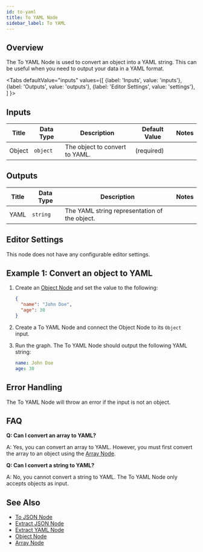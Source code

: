```yaml
---
id: to-yaml
title: To YAML Node
sidebar_label: To YAML
---
```



## Overview

The To YAML Node is used to convert an object into a YAML string. This can be useful when you need to output your data in a YAML format.



<Tabs
  defaultValue="inputs"
  values={[
    {label: 'Inputs', value: 'inputs'},
    {label: 'Outputs', value: 'outputs'},
    {label: 'Editor Settings', value: 'settings'},
  ]
}>

<TabItem value="inputs">

## Inputs

| Title  | Data Type | Description                     | Default Value | Notes |
| ------ | --------- | ------------------------------- | ------------- | ----- |
| Object | `object`  | The object to convert to YAML.  | (required)    |       |

</TabItem>

<TabItem value="outputs">

## Outputs

| Title | Data Type | Description                            | Notes |
| ----- | --------- | -------------------------------------- | ----- |
| YAML  | `string`  | The YAML string representation of the object. |       |

</TabItem>

<TabItem value="settings">

## Editor Settings

This node does not have any configurable editor settings.

</TabItem>

</Tabs>

## Example 1: Convert an object to YAML

1. Create an [Object Node](./object.mdx) and set the value to the following:

   ```json
   {
     "name": "John Doe",
     "age": 30
   }
   ```

2. Create a To YAML Node and connect the Object Node to its `Object` input.
3. Run the graph. The To YAML Node should output the following YAML string:

   ```yaml
   name: John Doe
   age: 30
   ```



## Error Handling

The To YAML Node will throw an error if the input is not an object.

## FAQ

**Q: Can I convert an array to YAML?**

A: Yes, you can convert an array to YAML. However, you must first convert the array to an object using the [Array Node](./array.mdx).

**Q: Can I convert a string to YAML?**

A: No, you cannot convert a string to YAML. The To YAML Node only accepts objects as input.

## See Also

- [To JSON Node](./to-json.mdx)
- [Extract JSON Node](./extract-json.mdx)
- [Extract YAML Node](./extract-yaml.mdx)
- [Object Node](./object.mdx)
- [Array Node](./array.mdx)